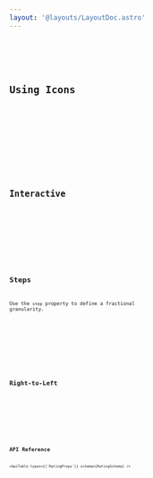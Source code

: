 ```yaml
---
layout: '@layouts/LayoutDoc.astro'
---
```





<Preview client:load>
	<Fragment slot="preview">
		<Example client:load />
	</Fragment>
	<Fragment slot="code">
		<Code code={ExampleRaw} lang="tsx" />
	</Fragment>
</Preview>

## Using Icons

<Preview client:load>
	<Fragment slot="preview">
		<CustomIconsExample client:load />
	</Fragment>
	<Fragment slot="code">
		<Code code={CustomIconsExampleRaw} lang="tsx" />
	</Fragment>
</Preview>

## Interactive

<Preview client:load>
	<Fragment slot="preview">
		<UserInteractiveExample client:load />
	</Fragment>
	<Fragment slot="code">
		<Code code={UserInteractiveExampleRaw} lang="tsx" />
	</Fragment>
</Preview>

## Steps

Use the `step` property to define a fractional granularity.

<Preview client:load>
	<Fragment slot="preview">
		<StepExample client:load />
	</Fragment>
	<Fragment slot="code">
		<Code code={StepExampleRaw} lang="tsx" />
	</Fragment>
</Preview>

## Right-to-Left

<Preview client:load>
	<Fragment slot="preview">
		<RTLExample client:load />
	</Fragment>
	<Fragment slot="code">
		<Code code={RTLExampleRaw} lang="tsx" />
	</Fragment>
</Preview>

## API Reference

<ApiTable types={['RatingProps']} schema={RatingSchema} />
